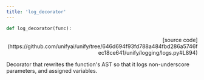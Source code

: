 ```yaml
---
title: 'log_decorator'
---
```


```python
def log_decorator(func):
```

<p align="right">[source code](https://github.com/unifyai/unify/tree/646d694f93fd788a484fbd286a5746fec18ce641/unify/logging/logs.py#L894)</p>

Decorator that rewrites the function's AST so that it logs non-underscore
parameters, and assigned variables.